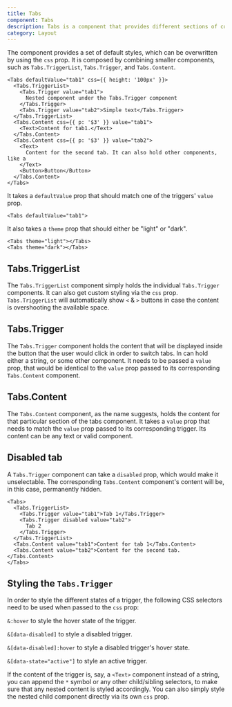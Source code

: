 ```yaml
---
title: Tabs
component: Tabs
description: Tabs is a component that provides different sections of content that are displayed one at a time.
category: Layout
---
```


The component provides a set of default styles, which can be overwritten by using the `css` prop. It is composed by combining smaller components, such as `Tabs.TriggerList`, `Tabs.Trigger`, and `Tabs.Content`.

```tsx preview
<Tabs defaultValue="tab1" css={{ height: '100px' }}>
  <Tabs.TriggerList>
    <Tabs.Trigger value="tab1">
      Nested component under the Tabs.Trigger component
    </Tabs.Trigger>
    <Tabs.Trigger value="tab2">Simple text</Tabs.Trigger>
  </Tabs.TriggerList>
  <Tabs.Content css={{ p: '$3' }} value="tab1">
    <Text>Content for tab1.</Text>
  </Tabs.Content>
  <Tabs.Content css={{ p: '$3' }} value="tab2">
    <Text>
      Content for the second tab. It can also hold other components, like a
    </Text>
    <Button>Button</Button>
  </Tabs.Content>
</Tabs>
```

It takes a `defaultValue` prop that should match one of the triggers' `value` prop.

```tsx
<Tabs defaultValue="tab1">
```

It also takes a `theme` prop that should either be "light" or "dark".

```tsx
<Tabs theme="light"></Tabs>
<Tabs theme="dark"></Tabs>
```

## Tabs.TriggerList

The `Tabs.TriggerList` component simply holds the individual `Tabs.Trigger` components. It can also get custom styling via the `css` prop.
`Tabs.TriggerList` will automatically show `<` & `>` buttons in case the content is overshooting the available space.

## Tabs.Trigger

The `Tabs.Trigger` component holds the content that will be displayed inside the button that the user would click in order to switch tabs. In can hold either a string, or some other component. It needs to be passed a `value` prop, that would be identical to the `value` prop passed to its corresponding `Tabs.Content` component.

## Tabs.Content

The `Tabs.Content` component, as the name suggests, holds the content for that particular section of the tabs component. It takes a `value` prop that needs to match the `value` prop passed to its corresponding trigger. Its content can be any text or valid component.

## Disabled tab

A `Tabs.Trigger` component can take a `disabled` prop, which would make it unselectable. The corresponding `Tabs.Content` component's content will be, in this case, permanently hidden.

```tsx preview
<Tabs>
  <Tabs.TriggerList>
    <Tabs.Trigger value="tab1">Tab 1</Tabs.Trigger>
    <Tabs.Trigger disabled value="tab2">
      Tab 2
    </Tabs.Trigger>
  </Tabs.TriggerList>
  <Tabs.Content value="tab1">Content for tab 1</Tabs.Content>
  <Tabs.Content value="tab2">Content for the second tab.</Tabs.Content>
</Tabs>
```

## Styling the `Tabs.Trigger`

In order to style the different states of a trigger, the following CSS selectors need to be used when passed to the `css` prop:

`&:hover` to style the hover state of the trigger.

`&[data-disabled]` to style a disabled trigger.

`&[data-disabled]:hover` to style a disabled trigger's hover state.

`&[data-state="active"]` to style an active trigger.

If the content of the trigger is, say, a `<Text>` component instead of a string, you can append the `*` symbol or any other child/sibling selectors, to make sure that any nested content is styled accordingly. You can also simply style the nested child component directly via its own `css` prop.
